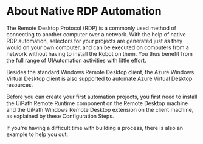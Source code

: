 ﻿# About Native RDP Automation

The Remote Desktop Protocol (RDP) is a commonly used method of connecting to another computer over a network. With the help of native RDP automation, selectors for your projects are generated just as they would on your own computer, and can be executed on computers from a network without having to install the Robot on them. You thus benefit from the full range of UIAutomation activities with little effort.

Besides the standard Windows Remote Desktop client, the Azure Windows Virtual Desktop client is also supported to automate Azure Virtual Desktop resources.

Before you can create your first automation projects, you first need to install the UiPath Remote Runtime component on the Remote Desktop machine and the UiPath Windows Remote Desktop extension on the client machine, as explained by these Configuration Steps.

If you're having a difficult time with building a process, there is also an example to help you out.

